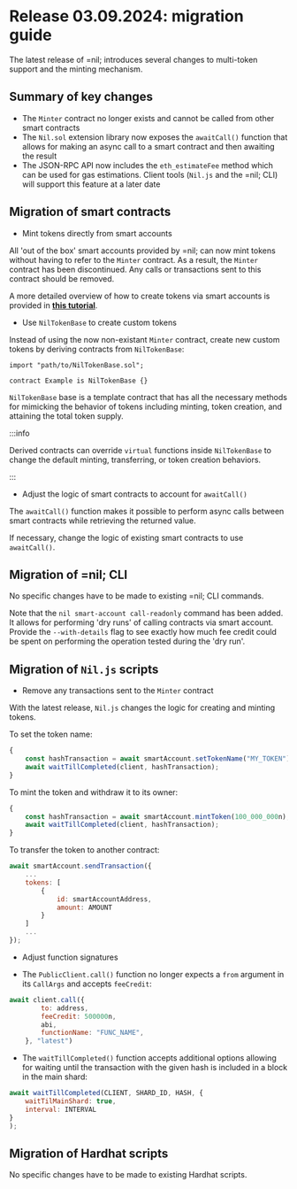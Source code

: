 # Release 03.09.2024: migration guide

The latest release of =nil; introduces several changes to multi-token support and the minting mechanism.

## Summary of key changes


* The `Minter` contract no longer exists and cannot be called from other smart contracts
* The `Nil.sol` extension library now exposes the `awaitCall()` function that allows for making an async call to a smart contract and then awaiting the result
* The JSON-RPC API now includes the `eth_estimateFee` method which can be used for gas estimations. Client tools (`Nil.js` and the =nil; CLI) will support this feature at a later date

## Migration of smart contracts

* Mint tokens directly from smart accounts

All 'out of the box' smart accounts provided by =nil; can now mint tokens without having to refer to the `Minter` contract. As a result, the `Minter` contract has been discontinued. Any calls or transactions sent to this contract should be removed.

A more detailed overview of how to create tokens via smart accounts is provided in [**this tutorial**](../getting-started/tokens.mdx).

* Use `NilTokenBase` to create custom tokens

Instead of using the now non-existant `Minter` contract, create new custom tokens by deriving contracts from `NilTokenBase`:

```solidity showLineNumbers
import "path/to/NilTokenBase.sol";

contract Example is NilTokenBase {}
```

`NilTokenBase` base is a template contract that has all the necessary methods for mimicking the behavior of tokens including minting, token creation, and attaining the total token supply.

:::info

Derived contracts can override `virtual` functions inside `NilTokenBase` to change the default minting, transferring, or token creation behaviors.

:::


* Adjust the logic of smart contracts to account for `awaitCall()`

The `awaitCall()` function makes it possible to perform async calls between smart contracts while retrieving the returned value.

If necessary, change the logic of existing smart contracts to use `awaitCall()`.

## Migration of =nil; CLI

No specific changes have to be made to existing =nil; CLI commands.

Note that the `nil smart-account call-readonly` command has been added. It allows for performing 'dry runs' of calling contracts via smart account. Provide the `--with-details` flag to see exactly how much fee credit could be spent on performing the operation tested during the 'dry run'.

## Migration of `Nil.js` scripts

* Remove any transactions sent to the `Minter` contract

With the latest release, `Nil.js` changes the logic for creating and minting tokens.

To set the token name:

```js showLineNumbers
{
    const hashTransaction = await smartAccount.setTokenName("MY_TOKEN");
    await waitTillCompleted(client, hashTransaction);
}

```

To mint the token and withdraw it to its owner:

```js showLineNumbers
{
    const hashTransaction = await smartAccount.mintToken(100_000_000n);
    await waitTillCompleted(client, hashTransaction);
}

```

To transfer the token to another contract:

```js showLineNumbers
await smartAccount.sendTransaction({
    ...
    tokens: [
        {
            id: smartAccountAddress,
            amount: AMOUNT
        }
    ]
    ...
});
```

* Adjust function signatures

* The `PublicClient.call()` function no longer expects a `from` argument in its `CallArgs` and accepts `feeCredit`:

```js showLineNumbers
await client.call({
        to: address,
        feeCredit: 500000n,
        abi,
        functionName: "FUNC_NAME",
    }, "latest")
```

* The `waitTillCompleted()` function accepts additional options allowing for waiting until the transaction with the given hash is included in a block in the main shard:

```js showLineNumbers
await waitTillCompleted(CLIENT, SHARD_ID, HASH, {
    waitTilMainShard: true,
    interval: INTERVAL
}
);
```

## Migration of Hardhat scripts

No specific changes have to be made to existing Hardhat scripts.
